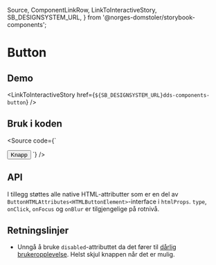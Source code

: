   Source,
  ComponentLinkRow,
  LinkToInteractiveStory,
  SB_DESIGNSYSTEM_URL,
} from '@norges-domstoler/storybook-components';

<Meta of={ButtonStories} />

# Button

<ComponentLinkRow
  docsHref="https://design.domstol.no/987b33f71/p/802ff0-button/b/32e1a2"
  figmaHref="https://www.figma.com/file/ewqSDmkgqDQ5PyOsRp4V5b/?node-id=155%3A37"
  githubHref="https://github.com/domstolene/designsystem/tree/main/packages/components/src/components/Button"
/>

## Demo

<Canvas>
  <Story of={ButtonStories.Default} />
</Canvas>

<LinkToInteractiveStory href={`${SB_DESIGNSYSTEM_URL}dds-components-button`} />

## Bruk i koden

<Source
  code={`

<Button>Knapp</Button>
`} />

## API

<ArgTypes of={ButtonStories.Default} />

I tillegg støttes alle native HTML-attributter som er en del av `ButtonHTMLAttributes<HTMLButtonElement>`-interface i `htmlProps`. `type`, `onClick`, `onFocus` og `onBlur` er tilgjengelige på rotnivå.

## Retningslinjer

- Unngå å bruke `disabled`-attributtet da det fører til [dårlig brukeropplevelse](https://axesslab.com/disabled-buttons-suck/). Helst skjul knappen når det er mulig.
